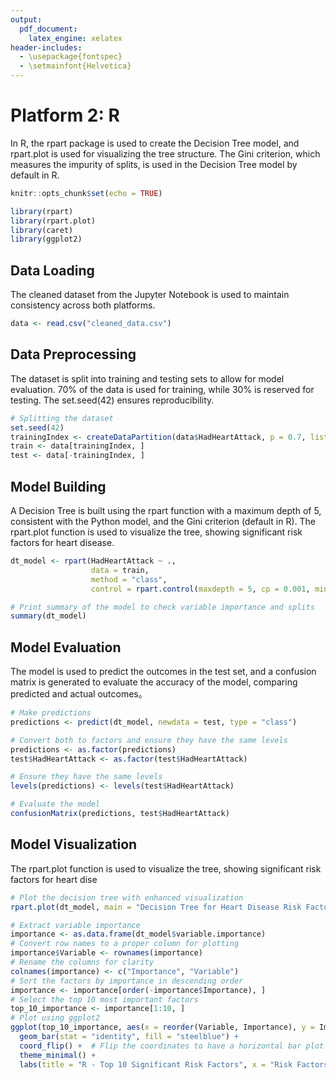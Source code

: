 ```yaml
---
output: 
  pdf_document:
    latex_engine: xelatex
header-includes:
  - \usepackage{fontspec}
  - \setmainfont{Helvetica}
---
```



# Platform 2: R

In R, the rpart package is used to create the Decision Tree model, and rpart.plot is used for visualizing the tree structure. The Gini criterion, which measures the impurity of splits, is used in the Decision Tree model by default in R.

```r
knitr::opts_chunk$set(echo = TRUE)

library(rpart)
library(rpart.plot)
library(caret)
library(ggplot2)
```

## Data Loading

The cleaned dataset from the Jupyter Notebook is used to maintain consistency across both platforms.

```r
data <- read.csv("cleaned_data.csv")
```

## Data Preprocessing
The dataset is split into training and testing sets to allow for model evaluation. 70% of the data is used for training, while 30% is reserved for testing. The set.seed(42) ensures reproducibility.
```r
# Splitting the dataset
set.seed(42)
trainingIndex <- createDataPartition(data$HadHeartAttack, p = 0.7, list = FALSE)
train <- data[trainingIndex, ]
test <- data[-trainingIndex, ]
```

## Model Building
A Decision Tree is built using the rpart function with a maximum depth of 5, consistent with the Python model, and the Gini criterion (default in R). The rpart.plot function is used to visualize the tree, showing significant risk factors for heart disease.
```r
dt_model <- rpart(HadHeartAttack ~ ., 
                  data = train, 
                  method = "class", 
                  control = rpart.control(maxdepth = 5, cp = 0.001, minsplit = 20))

# Print summary of the model to check variable importance and splits
summary(dt_model)

```

## Model Evaluation
The model is used to predict the outcomes in the test set, and a confusion matrix is generated to evaluate the accuracy of the model, comparing predicted and actual outcomes。
```r
# Make predictions
predictions <- predict(dt_model, newdata = test, type = "class")

# Convert both to factors and ensure they have the same levels
predictions <- as.factor(predictions)
test$HadHeartAttack <- as.factor(test$HadHeartAttack)

# Ensure they have the same levels
levels(predictions) <- levels(test$HadHeartAttack)

# Evaluate the model
confusionMatrix(predictions, test$HadHeartAttack)
```
## Model Visualization
The rpart.plot function is used to visualize the tree, showing significant risk factors for heart dise
```r

# Plot the decision tree with enhanced visualization
rpart.plot(dt_model, main = "Decision Tree for Heart Disease Risk Factors", extra = 106)
```

```r
# Extract variable importance
importance <- as.data.frame(dt_model$variable.importance)
# Convert row names to a proper column for plotting
importance$Variable <- rownames(importance)
# Rename the columns for clarity
colnames(importance) <- c("Importance", "Variable")
# Sort the factors by importance in descending order
importance <- importance[order(-importance$Importance), ]
# Select the top 10 most important factors
top_10_importance <- importance[1:10, ]
# Plot using ggplot2
ggplot(top_10_importance, aes(x = reorder(Variable, Importance), y = Importance)) +
  geom_bar(stat = "identity", fill = "steelblue") +
  coord_flip() +  # Flip the coordinates to have a horizontal bar plot
  theme_minimal() +
  labs(title = "R - Top 10 Significant Risk Factors", x = "Risk Factors", y = "Importance")
```